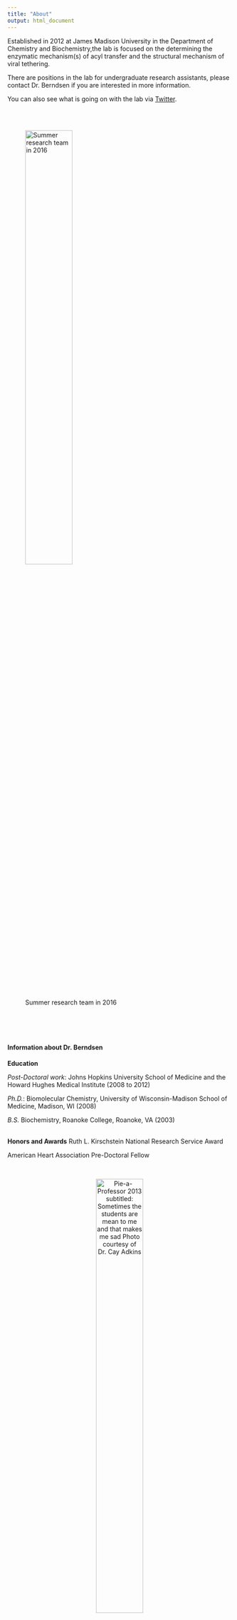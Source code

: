```yaml
---
title: "About"
output: html_document
---
```


Established in 2012 at James Madison University in the Department of Chemistry and Biochemistry,the lab is focused on the determining the enzymatic mechanism(s) of acyl transfer and the structural mechanism of viral tethering. 

There are positions in the lab for undergraduate research assistants, please contact Dr. Berndsen if you are interested in more information.  

You can also see what is going on with the lab via [Twitter](https://twitter.com/kcat_km).

<br>
<br>


![Summer research team in 2016](images\group.png){ width=50% }

<br>
<br>
<br>


#### Information about Dr. Berndsen

**Education**

*Post-Doctoral work*: Johns Hopkins University School of Medicine and the Howard Hughes Medical Institute (2008 to 2012)

*Ph.D.*: Biomolecular Chemistry, University of Wisconsin-Madison School of Medicine, Madison, WI (2008)

*B.S.* Biochemistry, Roanoke College, Roanoke, VA (2003)

<br>
**Honors and Awards**
Ruth L. Kirschstein National Research Service Award

American Heart Association Pre-Doctoral Fellow

<br>

<center>![Pie-a-Professor 2013 subtitled: Sometimes the students are mean to me and that makes me sad *Photo courtesy of Dr. Cay Adkins*](images/DSC_0869.jpg){ width=50% }</center>

